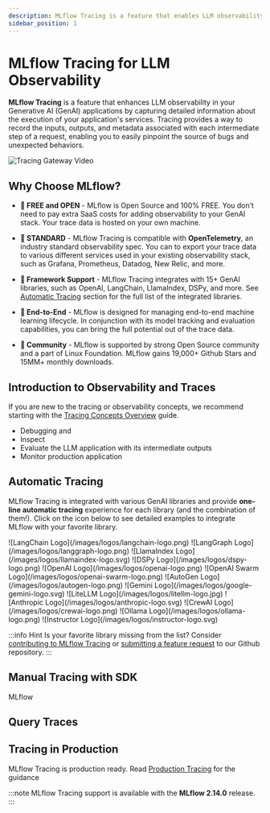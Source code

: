 ```yaml
---
description: MLflow Tracing is a feature that enables LLM observability in your apps. MLflow automatically logs traces for LangChain, LlamaIndex, and more.
sidebar_position: 1
---
```



# MLflow Tracing for LLM Observability



**MLflow Tracing** is a feature that enhances LLM observability in your Generative AI (GenAI) applications by capturing detailed information about the execution of your application's services.
Tracing provides a way to record the inputs, outputs, and metadata associated with each intermediate step of a request, enabling you to easily pinpoint the source of bugs and unexpected behaviors.

![Tracing Gateway Video](/images/llms/tracing/tracing-top.gif)


## Why Choose MLflow?

* **🪽 FREE and OPEN** - MLflow is Open Source and 100% FREE. You don’t need to pay extra SaaS costs for adding observability to your GenAI stack. Your trace data is hosted on your own machine.

* **🥇 STANDARD** - MLflow Tracing is compatible with **OpenTelemetry**, an industry standard observability spec. You can to export your trace data to various different services used in your existing observability stack, such as Grafana, Prometheus, Datadog, New Relic, and more.


* **🤝 Framework Support** - MLflow Tracing integrates with 15+ GenAI libraries, such as OpenAI, LangChain, LlamaIndex, DSPy, and more. See [Automatic Tracing](#automatic-tracing) section for the full list of the integrated libraries.

* **🔄 End-to-End** - MLflow is designed for managing end-to-end machine learning lifecycle. In conjunction with its model tracking and evaluation capabilities, you can bring the full potential out of the trace data.

* **👥 Community** - MLflow is supported by strong Open Source community and a part of Linux Foundation. MLflow gains 19,000+ Github Stars and 15MM+ monthly downloads.

## Introduction to Observability and Traces

If you are new to the tracing or observability concepts, we recommend starting with the [Tracing Concepts Overview](./overview) guide.

* Debugging and
* Inspect
* Evaluate the LLM application with its intermediate outputs
* Monitor production application

## Automatic Tracing

MLflow Tracing is integrated with various GenAI libraries and provide **one-line automatic tracing** experience for each library (and the combination of them!). Click on the icon below to see detailed examples to integrate MLflow with your favorite library.

<CardGroup isSmall>
  <SmallLogoCard link="/llms/langchain/autologging">
    <span>![LangChain Logo](/images/logos/langchain-logo.png)</span>
  </SmallLogoCard>
  <SmallLogoCard link="/llms/langchain/autologging">
    <span>![LangGraph Logo](/images/logos/langgraph-logo.png)</span>
  </SmallLogoCard>
  <SmallLogoCard link="/llms/llama-index#enable-tracing">
    <span>![LlamaIndex Logo](/images/logos/llamaindex-logo.svg)</span>
  </SmallLogoCard>
  <SmallLogoCard link="#automatic-tracing">
    <span>![DSPy Logo](/images/logos/dspy-logo.png)</span>
  </SmallLogoCard>
  <SmallLogoCard link="/llms/openai/autologging">
    <span>![OpenAI Logo](/images/logos/openai-logo.png)</span>
  </SmallLogoCard>
  <SmallLogoCard link="/llms/openai/autologging#auto-tracing-for-openai-swarm">
    <span>![OpenAI Swarm Logo](/images/logos/openai-swarm-logo.png)</span>
  </SmallLogoCard>
  <SmallLogoCard link="#automatic-tracing">
    <span>![AutoGen Logo](/images/logos/autogen-logo.png)</span>
  </SmallLogoCard>
  <SmallLogoCard link="#automatic-tracing">
    <span>![Gemini Logo](/images/logos/google-gemini-logo.svg)</span>
  </SmallLogoCard>
  <SmallLogoCard link="#automatic-tracing">
    <span>![LiteLLM Logo](/images/logos/litellm-logo.jpg)</span>
  </SmallLogoCard>
  <SmallLogoCard link="#automatic-tracing">
    <span>![Anthropic Logo](/images/logos/anthropic-logo.svg)</span>
  </SmallLogoCard>
  <SmallLogoCard link="#automatic-tracing">
    <span>![CrewAI Logo](/images/logos/crewai-logo.png)</span>
  </SmallLogoCard>
  <SmallLogoCard link="#automatic-tracing">
    <span>![Ollama Logo](/images/logos/ollama-logo.png)</span>
  </SmallLogoCard>
  <SmallLogoCard link="#automatic-tracing">
    <span>![Instructor Logo](/images/logos/instructor-logo.svg)</span>
  </SmallLogoCard>
</CardGroup>
<br />


:::info Hint
Is your favorite library missing from the list? Consider [contributing to MLflow Tracing](./contribute) or [submitting a feature request](https://github.com/mlflow/mlflow/issues/new?assignees=&labels=enhancement&projects=&template=feature_request_template.yaml&title=%5BFR%5D) to our Github repository.
:::


## Manual Tracing with SDK

MLflow 


## Query Traces


## Tracing in Production

MLflow Tracing is production ready. Read [Production Tracing](production.mdx) for the guidance


:::note
MLflow Tracing support is available with the **MLflow 2.14.0** release.
:::